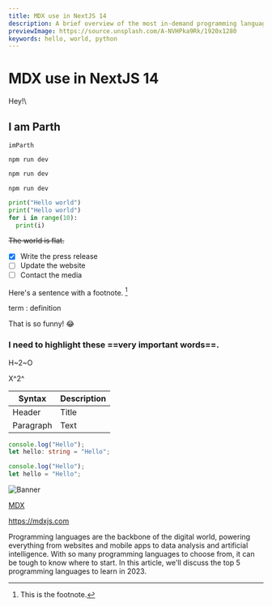 ```yaml
---
title: MDX use in NextJS 14
description: A brief overview of the most in-demand programming languages you should consider learning in 2023 to stay ahead of the curve in the tech industry.
previewImage: https://source.unsplash.com/A-NVHPka9Rk/1920x1280
keywords: hello, world, python
---
```


# MDX use in NextJS 14

Hey!\
## I am Parth

`imParth`

```
npm run dev
```

```bash
npm run dev
```

```terminal
npm run dev
```

```python filename="hello.py" fileName="Hello.py" switcher
print("Hello world")
print("Hello world")
for i in range(10):
  print(i)
```

~~The world is flat.~~

- [x] Write the press release
- [ ] Update the website
- [ ] Contact the media

Here's a sentence with a footnote. [^1]

[^1]: This is the footnote.

term
: definition

That is so funny! :joy:

### I need to highlight these ==very important words==.

H~2~O

X^2^

| Syntax    | Description |
| --------- | ----------- |
| Header    | Title       |
| Paragraph | Text        |

```ts filename="pages/_app.js" switcher
console.log("Hello");
let hello: string = "Hello";
```

```js filename="pages/_app.js" switcher
console.log("Hello");
let hello = "Hello";
```

![Banner](https://source.unsplash.com/A-NVHPka9Rk/1920x1280 "Banner Iamge")

[MDX](https://mdxjs.com "title")

https://mdxjs.com

Programming languages are the backbone of the digital world, powering everything from websites and mobile apps to data analysis and artificial intelligence. With so many programming languages to choose from, it can be tough to know where to start. In this article, we'll discuss the top 5 programming languages to learn in 2023.
